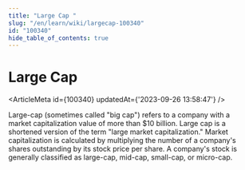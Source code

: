 ```yaml
---
title: "Large Cap "
slug: "/en/learn/wiki/largecap-100340"
id: "100340"
hide_table_of_contents: true
---
```



# Large Cap 

<ArticleMeta id={100340} updatedAt={'2023-09-26 13:58:47'} />
<div className='border-solid border-b border-t-0 my-4 border-[var(--ifm-color-gray-300)]' />

Large-cap (sometimes called "big cap") refers to a company with a market capitalization value of more than $10 billion. Large cap is a shortened version of the term "large market capitalization." Market capitalization is calculated by multiplying the number of a company's shares outstanding by its stock price per share. A company's stock is generally classified as large-cap, mid-cap, small-cap, or micro-cap.
